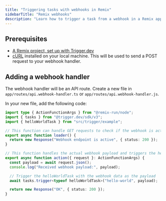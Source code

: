 ```yaml
---
title: "Triggering tasks with webhooks in Remix"
sidebarTitle: "Remix webhooks"
description: "Learn how to trigger a task from a webhook in a Remix app."
---
```


## Prerequisites

- [A Remix project, set up with Trigger.dev](/guides/frameworks/remix)
- [cURL](https://curl.se/) installed on your local machine. This will be used to send a POST request to your webhook handler.

## Adding a webhook handler

The webhook handler will be an API route. Create a new file in `app/routes/api.webhook-handler.ts` or `app/routes/api.webhook-handler.js`.

In your new file, add the following code:

```ts /api/webhook-handler.ts
import type { ActionFunctionArgs } from "@remix-run/node";
import { tasks } from "@trigger.dev/sdk/v3";
import { helloWorldTask } from "src/trigger/example";

// This function can handle GET requests to check if the webhook is active in the browser - not required for Trigger but helpful for testing
export async function loader() {
  return new Response("Webhook endpoint is active", { status: 200 });
}

// This function handles the actual webhook payload and triggers the helloWorldTask
export async function action({ request }: ActionFunctionArgs) {
  const payload = await request.json();
  console.log("Received webhook payload:", payload);

  // Trigger the helloWorldTask with the webhook data as the payload
  await tasks.trigger<typeof helloWorldTask>("hello-world", payload);

  return new Response("OK", { status: 200 });
}
```

